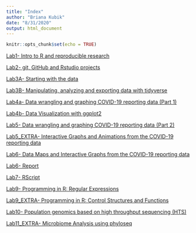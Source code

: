 ```yaml
---
title: "Index"
author: "Briana Kubik"
date: "8/31/2020"
output: html_document
---
```


```r
knitr::opts_chunk$set(echo = TRUE)
```


[Lab1- Intro to R and reproducible research](Lab1_BrianaKubik.html)

[Lab2- git, GitHub and Rstudio projects](Lab2_BrianaKubik.html)

[Lab3A- Starting with the data](Lab3A_BrianaKubik.html)

[Lab3B- Manipulating, analyzing and exporting data with tidyverse](Lab3B_BrianaKubik.html)

[Lab4a- Data wrangling and graphing COVID-19 reporting data (Part 1)](Lab4a_BrianaKubik.html)

[Lab4b- Data Visualization with ggplot2](Lab4b_BrianaKubik.html)

[Lab5- Data wrangling and graphing COVID-19 reporting data (Part 2)](Lab5_BrianaKubik.html)

[Lab5_EXTRA- Interactive Graphs and Animations from the COVID-19 reporting data](Lab5_EXTRA_BrianaKubik.html)

[Lab6- Data Maps and Interactive Graphs from the COVID-19 reporting data](Lab6_BrianaKubik.html)

[Lab6- Report](Lab6_Report_BrianaKubik.html)

[Lab7- RScript](Lab7_RScript_BrianaKubik.html)

[Lab9- Programming in R: Regular Expressions](Lab9A_BrianaKubik.html)

[Lab9_EXTRA- Programming in R: Control Structures and Functions](Lab9_EXTRA_BrianaKubik.html)

[Lab10- Population genomics based on high throughput sequencing (HTS)](Lab10_BrianaKubik.html)

[Lab11_EXTRA- Microbiome Analysis using phyloseq](Lab11_EXTRA_BrianaKubik.html)